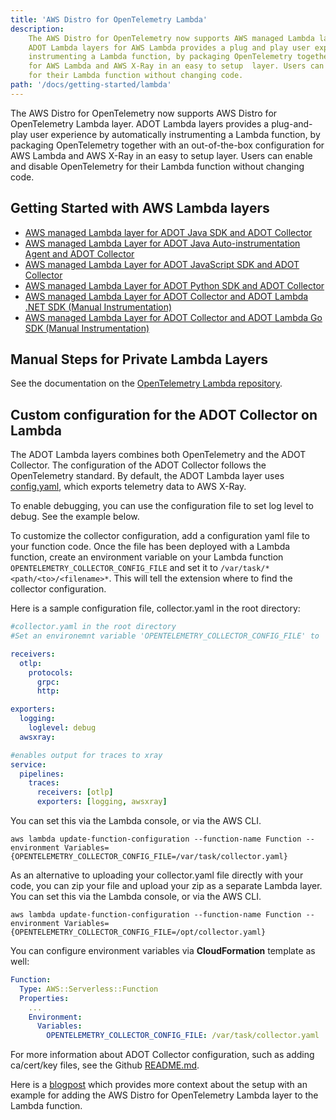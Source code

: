 ```yaml
---
title: 'AWS Distro for OpenTelemetry Lambda'
description:
    The AWS Distro for OpenTelemetry now supports AWS managed Lambda layers.
    ADOT Lambda layers for AWS Lambda provides a plug and play user experience by automatically
    instrumenting a Lambda function, by packaging OpenTelemetry together with an out-of-the-box configuration
    for AWS Lambda and AWS X-Ray in an easy to setup  layer. Users can enable and disable OpenTelemetry
    for their Lambda function without changing code.
path: '/docs/getting-started/lambda'
---
```



The AWS Distro for OpenTelemetry now supports AWS Distro for OpenTelemetry Lambda layer.
    ADOT Lambda layers provides a plug-and-play user experience by automatically
    instrumenting a Lambda function, by packaging OpenTelemetry together with an out-of-the-box configuration
    for AWS Lambda and AWS X-Ray in an easy to setup layer. Users can enable and disable OpenTelemetry
    for their Lambda function without changing code.

<SectionSeparator />

## Getting Started with AWS Lambda layers

* [AWS managed Lambda layer for ADOT Java SDK and ADOT Collector](/docs/getting-started/lambda/lambda-java)
* [AWS managed Lambda Layer for ADOT Java Auto-instrumentation Agent and ADOT Collector](/docs/getting-started/lambda/lambda-java-auto-instr)
* [AWS managed Lambda Layer for ADOT JavaScript SDK and ADOT Collector](/docs/getting-started/lambda/lambda-js)
* [AWS managed Lambda Layer for ADOT Python SDK and ADOT Collector](/docs/getting-started/lambda/lambda-python)
* [AWS managed Lambda Layer for ADOT Collector and ADOT Lambda .NET SDK (Manual Instrumentation)](/docs/getting-started/lambda/lambda-dotnet)
* [AWS managed Lambda Layer for ADOT Collector and ADOT Lambda Go SDK (Manual Instrumentation)](/docs/getting-started/lambda/lambda-go)

## Manual Steps for Private Lambda Layers
See the documentation on the [OpenTelemetry Lambda repository](https://github.com/open-telemetry/opentelemetry-lambda/).

## Custom configuration for the ADOT Collector on Lambda
The ADOT Lambda layers combines both OpenTelemetry and the ADOT Collector.
The configuration of the ADOT Collector follows the OpenTelemetry standard.
By default, the ADOT Lambda layer uses [config.yaml](https://github.com/aws-observability/aws-otel-lambda/blob/main/adot/collector/config.yaml),
which exports telemetry data to AWS X-Ray.

To enable debugging, you can use the configuration file to set log level to debug. See the example below.

To customize the collector configuration, add a configuration yaml file to your function code.
Once the file has been deployed with a Lambda function, create an environment variable on your Lambda
function `OPENTELEMETRY_COLLECTOR_CONFIG_FILE` and set it to `/var/task/*<path/<to>/<filename>*`.
This will tell the extension where to find the collector configuration.

Here is a sample configuration file, collector.yaml in the root directory:
```yaml
#collector.yaml in the root directory
#Set an environemnt variable 'OPENTELEMETRY_COLLECTOR_CONFIG_FILE' to '/var/task/collector.yaml'

receivers:
  otlp:
    protocols:
      grpc:
      http:

exporters:
  logging:
    loglevel: debug
  awsxray:

#enables output for traces to xray
service:
  pipelines:
    traces:
      receivers: [otlp]
      exporters: [logging, awsxray]
```
You can set this via the Lambda console, or via the AWS CLI.
```
aws lambda update-function-configuration --function-name Function --environment Variables={OPENTELEMETRY_COLLECTOR_CONFIG_FILE=/var/task/collector.yaml}
```

As an alternative to uploading your collector.yaml file directly with your code, you can zip your file and upload your zip as a separate Lambda layer.
You can set this via the Lambda console, or via the AWS CLI.
```
aws lambda update-function-configuration --function-name Function --environment Variables={OPENTELEMETRY_COLLECTOR_CONFIG_FILE=/opt/collector.yaml}
```

You can configure environment variables via **CloudFormation** template as well:
```yaml
Function:
  Type: AWS::Serverless::Function
  Properties:
    ...
    Environment:
      Variables:
        OPENTELEMETRY_COLLECTOR_CONFIG_FILE: /var/task/collector.yaml
```

For more information about ADOT Collector configuration, such as adding ca/cert/key files, see the Github [README.md](https://github.com/aws-observability/aws-otel-lambda/blob/main/README.md).

Here is a [blogpost](https://aws.amazon.com/blogs/opensource/auto-instrumenting-a-python-application-with-an-aws-distro-for-opentelemetry-lambda-layer/) which provides more context about the setup with an example for adding the AWS Distro for OpenTelemetry Lambda layer to the Lambda function.
